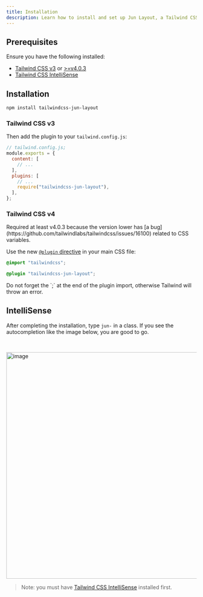 ```yaml
---
title: Installation
description: Learn how to install and set up Jun Layout, a Tailwind CSS plugin for building flexible layouts.
---
```


## Prerequisites

Ensure you have the following installed:

- [Tailwind CSS v3](https://tailwindcss.com/) or [>=v4.0.3](https://tailwindcss.com/docs/installation/)
- [Tailwind CSS IntelliSense](https://marketplace.visualstudio.com/items?itemName=bradlc.vscode-tailwindcss)

## Installation

```bash
npm install tailwindcss-jun-layout
```

### Tailwind CSS v3

Then add the plugin to your `tailwind.config.js`:

```js
// tailwind.config.js;
module.exports = {
  content: [
    // ...
  ],
  plugins: [
    // ...
    require("tailwindcss-jun-layout"),
  ],
};
```

### Tailwind CSS v4

<Callout title="⚠️ Important">
  Required at least v4.0.3 because the version lower has [a
  bug](https://github.com/tailwindlabs/tailwindcss/issues/16100) related to CSS
  variables.
</Callout>

Use the new [`@plugin` directive](https://tailwindcss.com/docs/v4-beta#using-plugins) in your main CSS file:

```css
@import "tailwindcss";

@plugin "tailwindcss-jun-layout";
```

<Callout>
  Do not forget the `;` at the end of the plugin import, otherwise Tailwind will
  throw an error.
</Callout>

## IntelliSense

After completing the installation, type `jun-` in a class. If you see the autocompletion like the image below, you are good to go.

<br />

<img
  width="598"
  alt="image"
  src="https://github.com/user-attachments/assets/33e57b5f-86e3-457b-a1ba-af2b69136da1"
/>

> Note: you must have [Tailwind CSS IntelliSense](https://marketplace.visualstudio.com/items?itemName=bradlc.vscode-tailwindcss) installed first.
